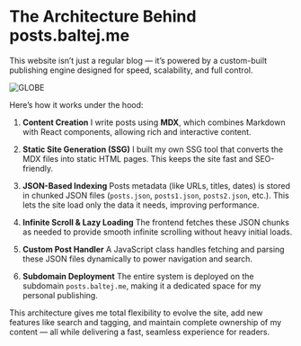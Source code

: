 # The Architecture Behind posts.baltej.me

This website isn’t just a regular blog — it’s powered by a custom-built publishing engine designed for speed, scalability, and full control.

![GLOBE](https://cdn.pixabay.com/photo/2012/10/29/15/36/ball-63527_1280.jpg)

Here’s how it works under the hood:

1. **Content Creation**
   I write posts using **MDX**, which combines Markdown with React components, allowing rich and interactive content.

2. **Static Site Generation (SSG)**
   I built my own SSG tool that converts the MDX files into static HTML pages. This keeps the site fast and SEO-friendly.

3. **JSON-Based Indexing**
   Posts metadata (like URLs, titles, dates) is stored in chunked JSON files (`posts.json`, `posts1.json`, `posts2.json`, etc.). This lets the site load only the data it needs, improving performance.

4. **Infinite Scroll & Lazy Loading**
   The frontend fetches these JSON chunks as needed to provide smooth infinite scrolling without heavy initial loads.

5. **Custom Post Handler**
   A JavaScript class handles fetching and parsing these JSON files dynamically to power navigation and search.

6. **Subdomain Deployment**
   The entire system is deployed on the subdomain `posts.baltej.me`, making it a dedicated space for my personal publishing.

This architecture gives me total flexibility to evolve the site, add new features like search and tagging, and maintain complete ownership of my content — all while delivering a fast, seamless experience for readers.

